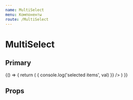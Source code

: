 ```yaml
---
name: MultiSelect
menu: Компоненты
route: /MultiSelect
---
```




# MultiSelect

## Primary

<Playground>
  {() => {
    return (
      <MultiSelect
        id="OE)V3Evdd_2"
        label="Фамилия, имя и отчество"
        info="Вспомогательный простой текст в одну строчку"
        tooltip="Текст тултипа. Привет, человек!"
        placeholder=""
        icon="list"
        items={data_input_items}
        onChange={val => {
          console.log('selected items', val)
        }}
      />
    )
  }}
</Playground>

## Props

<Props of={MultiSelect} />
